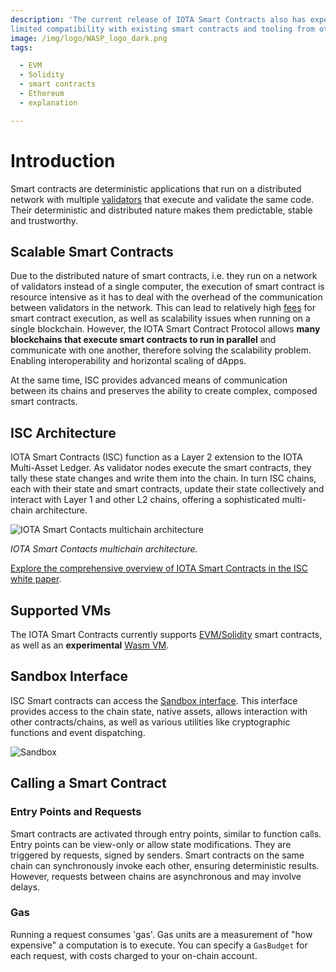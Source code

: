 ```yaml
---
description: 'The current release of IOTA Smart Contracts also has experimental support for EVM/Solidity, providing
limited compatibility with existing smart contracts and tooling from other EVM based chains like Ethereum.'
image: /img/logo/WASP_logo_dark.png
tags:

  - EVM
  - Solidity
  - smart contracts
  - Ethereum
  - explanation

---
```


# Introduction

Smart contracts are deterministic applications that run on a distributed network with multiple
[validators](explanations/validators.md) that execute and validate the same code.
Their deterministic and distributed nature makes them predictable, stable and trustworthy.

## Scalable Smart Contracts

Due to the distributed nature of smart contracts, i.e. they run on a network of validators instead of a single computer,
the execution of smart contract is resource intensive as it has to deal with the overhead of the communication between validators in the network.
This can lead to relatively high [fees](#gas) for smart contract execution, as well as scalability issues when running on 
a single blockchain. However, the IOTA Smart Contract Protocol allows **many blockchains that execute smart contracts to
run in parallel** and communicate with one another, therefore solving the scalability problem. Enabling interoperability and horizontal scaling of dApps.

At the same time, ISC provides advanced means of communication between its chains and preserves the ability to create
complex, composed smart contracts.

## ISC Architecture

IOTA Smart Contracts (ISC) function as a Layer 2 extension to the IOTA Multi-Asset Ledger.
As validator nodes execute the smart contracts, they tally these state changes and write them into the chain.
In turn ISC chains, each with their state and smart contracts, update their state collectively and interact with Layer 1
and other L2 chains, offering a sophisticated multi-chain architecture.

![IOTA Smart Contacts multichain architecture](/img/iota-evm/multichain.png 'Click to see the full-size image.')

_IOTA Smart Contacts multichain architecture._

[Explore the comprehensive overview of IOTA Smart Contracts in the ISC white paper](https://files.iota.org/papers/ISC_WP_Nov_10_2021.pdf).

## Supported VMs

The IOTA Smart Contracts currently
supports [EVM/Solidity](getting-started/languages-and-vms.mdx#evmsolidity-based-smart-contracts)
smart contracts, as well as an **experimental** [Wasm VM](getting-started/languages-and-vms.mdx#wasm-vm-for-isc).

## Sandbox Interface

ISC Smart contracts can access the [Sandbox interface](explanations/sandbox.md). 
This interface provides access to the chain state, native assets, allows interaction with other contracts/chains, as 
well as various utilities like cryptographic functions and event dispatching.

![Sandbox](/img/iota-evm/sandbox.png)

## Calling a Smart Contract

### Entry Points and Requests

Smart contracts are activated through entry points, similar to function calls. Entry points can be view-only or allow state
modifications. They are triggered by requests, signed by senders. Smart contracts on the same chain can
synchronously invoke each other, ensuring deterministic results. However, requests between chains are asynchronous and
may involve delays.

### Gas

Running a request consumes 'gas'. Gas units are a measurement of "how expensive" a computation is to execute. You can specify a `GasBudget` 
for each request, with costs charged to your on-chain account. 

<OnOffLedgerRequest/>
